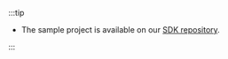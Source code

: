 :::tip

- The sample project is available on our [SDK repository](https://github.com/logto-io/js/tree/master/packages/react-sample).

:::
